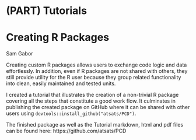 # (PART) Tutorials {-}

# Creating R Packages

Sam Gabor

Creating custom R packages allows users to exchange code logic and data effortlessly. In addition, even if R packages are not shared with others, they still provide utility for the R user because they group related functionality into clean, easily maintained and tested units.

I created a tutorial that illustrates the creation of a non-trivial R package covering all the steps that constitute a good work flow. It culminates in publishing the created package on GitHub where it can be shared with other users using `devtools::install_github("atsats/PCD")`. 

The finished package as well as the Tutorial markdown, html and pdf files can be found here: https://github.com/atsats/PCD

